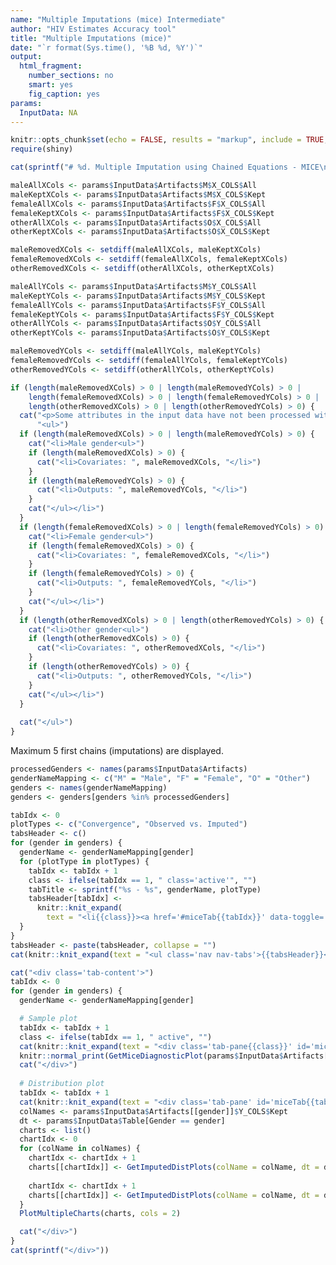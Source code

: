 ```yaml
---
name: "Multiple Imputations (mice) Intermediate"
author: "HIV Estimates Accuracy tool"
title: "Multiple Imputations (mice)"
date: "`r format(Sys.time(), '%B %d, %Y')`"
output:
  html_fragment:
    number_sections: no
    smart: yes
    fig_caption: yes
params:
  InputData: NA    
---
```


```r
knitr::opts_chunk$set(echo = FALSE, results = "markup", include = TRUE, fig.height = 10, fig.width = 10, warning = FALSE, message = FALSE)
require(shiny)
```

```r
cat(sprintf("# %d. Multiple Imputation using Chained Equations - MICE\n", params$InputData$RunIdx))
```

```r
maleAllXCols <- params$InputData$Artifacts$M$X_COLS$All
maleKeptXCols <- params$InputData$Artifacts$M$X_COLS$Kept
femaleAllXCols <- params$InputData$Artifacts$F$X_COLS$All
femaleKeptXCols <- params$InputData$Artifacts$F$X_COLS$Kept
otherAllXCols <- params$InputData$Artifacts$O$X_COLS$All
otherKeptXCols <- params$InputData$Artifacts$O$X_COLS$Kept

maleRemovedXCols <- setdiff(maleAllXCols, maleKeptXCols) 
femaleRemovedXCols <- setdiff(femaleAllXCols, femaleKeptXCols)
otherRemovedXCols <- setdiff(otherAllXCols, otherKeptXCols)

maleAllYCols <- params$InputData$Artifacts$M$Y_COLS$All
maleKeptYCols <- params$InputData$Artifacts$M$Y_COLS$Kept
femaleAllYCols <- params$InputData$Artifacts$F$Y_COLS$All
femaleKeptYCols <- params$InputData$Artifacts$F$Y_COLS$Kept
otherAllYCols <- params$InputData$Artifacts$O$Y_COLS$All
otherKeptYCols <- params$InputData$Artifacts$O$Y_COLS$Kept

maleRemovedYCols <- setdiff(maleAllYCols, maleKeptYCols)
femaleRemovedYCols <- setdiff(femaleAllYCols, femaleKeptYCols)
otherRemovedYCols <- setdiff(otherAllYCols, otherKeptYCols)

if (length(maleRemovedXCols) > 0 | length(maleRemovedYCols) > 0 | 
    length(femaleRemovedXCols) > 0 | length(femaleRemovedYCols) > 0 | 
    length(otherRemovedXCols) > 0 | length(otherRemovedYCols) > 0) {
  cat("<p>Some attributes in the input data have not been processed with this adjustment due to insufficient data:</p>",
      "<ul>")
  if (length(maleRemovedXCols) > 0 | length(maleRemovedYCols) > 0) {
    cat("<li>Male gender<ul>")
    if (length(maleRemovedXCols) > 0) {
      cat("<li>Covariates: ", maleRemovedXCols, "</li>")
    }
    if (length(maleRemovedYCols) > 0) {
      cat("<li>Outputs: ", maleRemovedYCols, "</li>")
    }
    cat("</ul></li>")
  }
  if (length(femaleRemovedXCols) > 0 | length(femaleRemovedYCols) > 0) {
    cat("<li>Female gender<ul>")
    if (length(femaleRemovedXCols) > 0) {
      cat("<li>Covariates: ", femaleRemovedXCols, "</li>")
    }
    if (length(femaleRemovedYCols) > 0) {
      cat("<li>Outputs: ", femaleRemovedYCols, "</li>")
    }
    cat("</ul></li>")
  }
  if (length(otherRemovedXCols) > 0 | length(otherRemovedYCols) > 0) {
    cat("<li>Other gender<ul>")
    if (length(otherRemovedXCols) > 0) {
      cat("<li>Covariates: ", otherRemovedXCols, "</li>")
    }
    if (length(otherRemovedYCols) > 0) {
      cat("<li>Outputs: ", otherRemovedYCols, "</li>")
    }
    cat("</ul></li>")
  }
  
  cat("</ul>")
}
```

Maximum 5 first chains (imputations) are displayed.

<!--html_preserve-->
<div class="tabbable">
<!--/html_preserve-->
```r
processedGenders <- names(params$InputData$Artifacts)
genderNameMapping <- c("M" = "Male", "F" = "Female", "O" = "Other")
genders <- names(genderNameMapping)
genders <- genders[genders %in% processedGenders]

tabIdx <- 0
plotTypes <- c("Convergence", "Observed vs. Imputed")
tabsHeader <- c()
for (gender in genders) {
  genderName <- genderNameMapping[gender]
  for (plotType in plotTypes) {
    tabIdx <- tabIdx + 1
    class <- ifelse(tabIdx == 1, " class='active'", "")
    tabTitle <- sprintf("%s - %s", genderName, plotType)
    tabsHeader[tabIdx] <- 
      knitr::knit_expand(
        text = "<li{{class}}><a href='#miceTab{{tabIdx}}' data-toggle='tab' data-value='miceVal{{tabIdx}}'>{{tabTitle}}</a></li>")
  }
}
tabsHeader <- paste(tabsHeader, collapse = "")
cat(knitr::knit_expand(text = "<ul class='nav nav-tabs'>{{tabsHeader}}</ul>"))

cat("<div class='tab-content'>")
tabIdx <- 0
for (gender in genders) {
  genderName <- genderNameMapping[gender]

  # Sample plot
  tabIdx <- tabIdx + 1
  class <- ifelse(tabIdx == 1, " active", "")
  cat(knitr::knit_expand(text = "<div class='tab-pane{{class}}' id='miceTab{{tabIdx}}' data-value='miceVal{{tabIdx}}'>"))
  knitr::normal_print(GetMiceDiagnosticPlot(params$InputData$Artifacts[[gender]]$Mids))
  cat("</div>")
  
  # Distribution plot
  tabIdx <- tabIdx + 1
  cat(knitr::knit_expand(text = "<div class='tab-pane' id='miceTab{{tabIdx}}' data-value='miceVal{{tabIdx}}'>"))
  colNames <- params$InputData$Artifacts[[gender]]$Y_COLS$Kept
  dt <- params$InputData$Table[Gender == gender]
  charts <- list()
  chartIdx <- 0
  for (colName in colNames) {
    chartIdx <- chartIdx + 1
    charts[[chartIdx]] <- GetImputedDistPlots(colName = colName, dt = dt, missingOnly = TRUE)
    
    chartIdx <- chartIdx + 1
    charts[[chartIdx]] <- GetImputedDistPlots(colName = colName, dt = dt, missingOnly = FALSE)
  }
  PlotMultipleCharts(charts, cols = 2)

  cat("</div>")
}
cat(sprintf("</div>"))
```
<!--html_preserve-->
<div>
<!--/html_preserve-->
